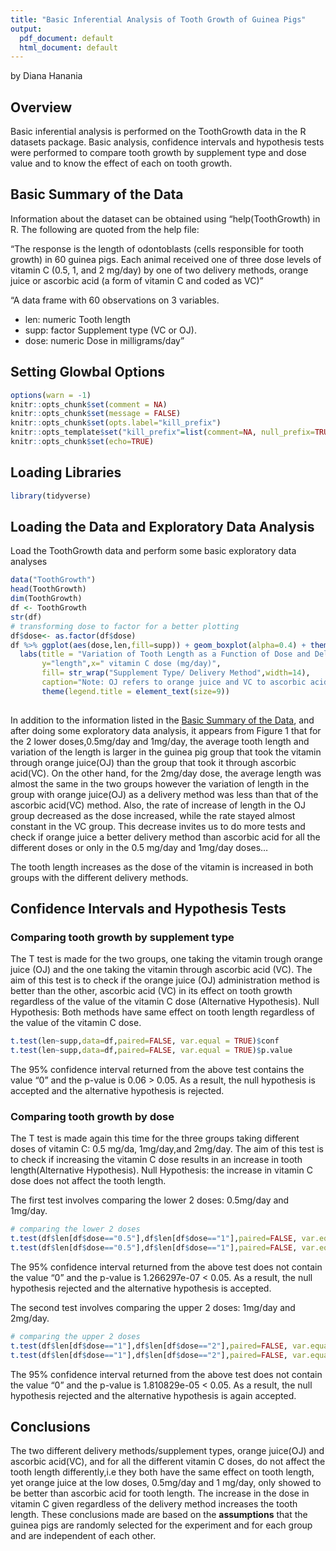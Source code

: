```yaml
---
title: "Basic Inferential Analysis of Tooth Growth of Guinea Pigs"
output:
  pdf_document: default
  html_document: default
---
```

    
by Diana Hanania     

## Overview

Basic inferential analysis is performed on the ToothGrowth data in the R datasets package. Basic analysis, confidence intervals and hypothesis tests were performed to compare tooth growth by supplement type and dose value and to know the effect of each on tooth growth.              

## Basic Summary of the Data{#over}      

Information about the dataset can be obtained using "help(ToothGrowth) in R. The following are quoted from the help file:       

"The response is the length of odontoblasts (cells responsible for tooth growth) in 60 guinea pigs. Each animal received one of three dose levels of vitamin C (0.5, 1, and 2 mg/day) by one of two delivery methods, orange juice or ascorbic acid (a form of vitamin C and coded as VC)"   

"A data frame with 60 observations on 3 variables.

* len:	numeric	Tooth length
* supp:	factor	Supplement type (VC or OJ).
* dose:	numeric	Dose in milligrams/day"     


## Setting Glowbal Options     

```r
options(warn = -1)
knitr::opts_chunk$set(comment = NA)
knitr::opts_chunk$set(message = FALSE)
knitr::opts_chunk$set(opts.label="kill_prefix")
knitr::opts_template$set("kill_prefix"=list(comment=NA, null_prefix=TRUE))
knitr::opts_chunk$set(echo=TRUE)
``` 
## Loading Libraries

```r
library(tidyverse)
```

## Loading the Data and Exploratory Data Analysis

Load the ToothGrowth data and perform some basic exploratory data analyses

```r
data("ToothGrowth")
head(ToothGrowth)
dim(ToothGrowth)
df <- ToothGrowth
str(df)
# transforming dose to factor for a better plotting
df$dose<- as.factor(df$dose)
df %>% ggplot(aes(dose,len,fill=supp)) + geom_boxplot(alpha=0.4) + theme_bw()+ 
  labs(title = "Variation of Tooth Length as a Function of Dose and Delivery Method",
       y="length",x=" vitamin C dose (mg/day)",
       fill= str_wrap("Supplement Type/ Delivery Method",width=14),
       caption="Note: OJ refers to orange juice and VC to ascorbic acid")+
       theme(legend.title = element_text(size=9))
  

```


In addition to the information listed in the [Basic Summary of the Data](#over), and after doing some exploratory data analysis, it appears from Figure 1 that  for the 2 lower doses,0.5mg/day and 1mg/day, the average tooth length and variation of the length is larger in the guinea pig group that took the vitamin through orange juice(OJ) than the group that took it through ascorbic acid(VC). On the other hand, for the 2mg/day dose, the average length was almost the same in the two groups however the variation of length in the group with orange juice(OJ) as a delivery method was less than that of the ascorbic acid(VC) method. Also, the rate of increase of length in the OJ group decreased as the dose increased, while the rate stayed almost constant in the VC group. This decrease invites us to do more tests and check if orange juice a better delivery method than ascorbic acid for all the different doses or only in the 0.5 mg/day and 1mg/day doses...             
  
The tooth length increases as the dose of the vitamin is increased in both groups with the different delivery methods.         


## Confidence Intervals and Hypothesis Tests


### Comparing tooth growth by supplement type      

The T test is made for the two groups, one taking the vitamin trough orange juice (OJ) and the one taking the vitamin through ascorbic acid (VC). The aim of this test is to check if the orange juice (OJ) administration method is better than the other, ascorbic acid (VC) in its effect on tooth growth regardless of the value of the vitamin C dose (Alternative Hypothesis). Null Hypothesis: Both methods have same effect on tooth length regardless of the value of the vitamin C dose.      

```r
t.test(len~supp,data=df,paired=FALSE, var.equal = TRUE)$conf
t.test(len~supp,data=df,paired=FALSE, var.equal = TRUE)$p.value
```
The 95% confidence interval returned from the above test contains the value "0" and the p-value is 0.06 > 0.05. As a result, the null hypothesis is accepted and the alternative hypothesis is rejected. 

### Comparing tooth growth by dose       

The T test is made again this time for the three groups taking different doses of vitamin C: 0.5 mg/da, 1mg/day,and 2mg/day. The aim of this test is to check if increasing the vitamin C dose results in an increase in tooth length(Alternative Hypothesis). Null Hypothesis: the increase in vitamin C dose does not affect the tooth length.         

The first test involves comparing the lower 2 doses: 0.5mg/day and 1mg/day. 
```r
# comparing the lower 2 doses
t.test(df$len[df$dose=="0.5"],df$len[df$dose=="1"],paired=FALSE, var.equal = TRUE)$conf
t.test(df$len[df$dose=="0.5"],df$len[df$dose=="1"],paired=FALSE, var.equal = TRUE)$p.value
```
The 95% confidence interval returned from the above test does not contain the value "0" and the p-value is 1.266297e-07 < 0.05. As a result, the null hypothesis rejected and the alternative hypothesis is accepted.      

The second test involves comparing the upper 2 doses: 1mg/day and 2mg/day.     
```r
# comparing the upper 2 doses
t.test(df$len[df$dose=="1"],df$len[df$dose=="2"],paired=FALSE, var.equal = TRUE)$conf
t.test(df$len[df$dose=="1"],df$len[df$dose=="2"],paired=FALSE, var.equal = TRUE)$p.value
```
The 95% confidence interval returned from the above test does not contain the value "0" and the p-value is 1.810829e-05 < 0.05. As a result, the null hypothesis rejected and the alternative hypothesis is again accepted.      


## Conclusions

The two different delivery methods/supplement types, orange juice(OJ) and ascorbic acid(VC), and for all the different vitamin C doses, do not affect the tooth length differently,i.e they both have the same effect on tooth length, yet orange juice at the low doses, 0.5mg/day and 1 mg/day, only showed to be better than ascorbic acid for tooth length. The increase in the dose in vitamin C given regardless of the delivery method increases the tooth length. These conclusions made are based on the **assumptions** that the guinea pigs are randomly selected for the experiment and for each group and are independent of each other.        
        
                
                        
                              
                              

